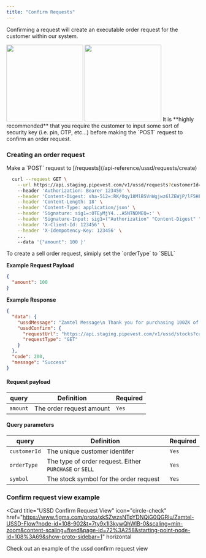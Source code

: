 ```yaml
---
title: "Confirm Requests"
---
```


Confirming a request will create an executable order request for the customer within our system.

<Frame>
  <img
    className="block dark:hidden"
    height="200"
    width="200"
    src="/images/ussd-request-confirm.png"
  />
  <img
    className="hidden dark:block"
    height="200"
    width="200"
    src="/images/ussd-request-confirm-dark.png"
  />
</Frame>

<Warning>
  It is **highly recommended** that you require the customer to input some sort
  of security key (i.e. pin, OTP, etc...) before making the `POST` request to
  confirm an order request.
</Warning>

### Creating an order request

<Tip>
  Make a `POST` request to [/requests](/api-reference/ussd/requests/create)
</Tip>

```bash
  curl --request GET \
    --url https://api.staging.pipevest.com/v1/ussd/requests?customerId=123456&symbol=AAPL&orderType=PURCHASE
    --header 'Authorization: Bearer 123456' \
    --header 'Content-Digest: sha-512=:RK/0qy18MlBSVnWgjwz6lZEWjP/lF5HF9bvEF8FabDg=:' \
    --header 'Content-Length: 18' \
    --header 'Content-Type: application/json' \
    --header 'Signature: sig1=:OTEyMjY4...A5NTNDMEQ=:' \
    --header 'Signature-Input: sig1=("Authorization" "Content-Digest" "Content-Length" "Content-Type" "X-Client-Id" "X-Idempotency-Key" "@method" "@target-uri" "@path" "@query");keyid="staging-pipevest-ed25519";created=1732893484;expires=1732893584' \
    --header 'X-Client-Id: 123456' \
    --header 'X-Idempotency-Key: 123456' \
    ...
    --data '{"amount": 100 }'
```

<Note>
  To create a sell order request, simiply set the `orderType` to `SELL`
</Note>

**Example Request Payload**

```json
{
  "amount": 100
}
```

**Example Response**

```json
{
  "data": {
    "ussdMessage": "Zamtel Message\n Thank you for purchasing 100ZK of Apple stock. You will receive a confirmation shortly.",
    "ussdConfirm": {
      "requestUrl": "https://api.staging.pipevest.com/v1/ussd/stocks?customerId=123456&symbol=AAPL",
      "requestType": "GET"
    }
  },
  "code": 200,
  "message": "Success"
}
```

#### Request payload

| query    | Definition               | Required |
| -------- | ------------------------ | -------- |
| `amount` | The order request amount | `Yes`    |

#### Query parameters

| query        | Definition                                             | Required |
| ------------ | ------------------------------------------------------ | -------- |
| `customerId` | The unique customer identifer                          | `Yes`    |
| `orderType`  | The type of order request. Either `PURCHASE` or `SELL` | `Yes`    |
| `symbol`     | The stock symbol for the order request                 | `Yes`    |

### Confirm request view example

<Card
  title="USSD Confirm Request View"
  icon="circle-check"
  href="https://www.figma.com/proto/xkSZwzsNTpYDNQiG0QGRlu/Zamtel-USSD-Flow?node-id=108-902&t=7ty9x1l3kywQhWlB-0&scaling=min-zoom&content-scaling=fixed&page-id=72%3A258&starting-point-node-id=108%3A69&show-proto-sidebar=1"
  horizontal
>
  Check out an example of the ussd confirm request view
</Card>
